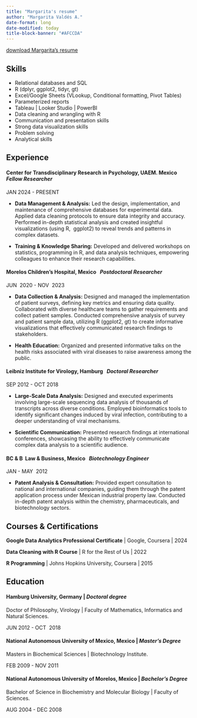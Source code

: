 ```yaml
---
title: "Margarita's resume"
author: "Margarita Valdés A."
date-format: long
date-modified: today
title-block-banner: "#AFCCDA"
---
```


[download Margarita's resume](https://drive.google.com/file/d/1dGj6ynKStHAB_-93tAGSHQ5x5CcD4WJu/view?usp=sharing)

## Skills

-   Relational databases and SQL
-   R (dplyr, ggplot2, tidyr, gt)
-   Excel/Google Sheets (VLookup, Conditional formatting, Pivot Tables)
-   Parameterized reports
-   Tableau \| Looker Studio \| PowerBI
-   Data cleaning and wrangling with R
-   Communication and presentation skills
-   Strong data visualization skills
-   Problem solving
-   Analytical skills

## Experience

#### **Center for Transdisciplinary Research in Psychology, UAEM. Mexico**   *Fellow Researcher*

JAN 2024 - PRESENT

-   **Data Management & Analysis:** Led the design, implementation, and maintenance of comprehensive databases for experimental data. Applied data cleaning protocols to ensure data integrity and accuracy. Performed in-depth statistical analysis and created insightful visualizations (using R,  ggplot2) to reveal trends and patterns in complex datasets.

-   **Training & Knowledge Sharing:** Developed and delivered workshops on statistics, programming in R, and data analysis techniques, empowering colleagues to enhance their research capabilities.

#### **Morelos Children's Hospital, Mexico**   *Postdoctoral Researcher*

JUN  2020 - NOV  2023

-   **Data Collection & Analysis:** Designed and managed the implementation of patient surveys, defining key metrics and ensuring data quality. Collaborated with diverse healthcare teams to gather requirements and collect patient samples. Conducted comprehensive analysis of survey and patient sample data, utilizing R (ggplot2, gt) to create informative visualizations that effectively communicated research findings to stakeholders.

-   **Health Education:** Organized and presented informative talks on the health risks associated with viral diseases to raise awareness among the public.

#### **Leibniz Institute for Virology, Hamburg**   *Doctoral Researcher*

SEP 2012 - OCT 2018

-   **Large-Scale Data Analysis:** Designed and executed experiments involving large-scale sequencing data analysis of thousands of transcripts across diverse conditions. Employed bioinformatics tools to identify significant changes induced by viral infection, contributing to a deeper understanding of viral mechanisms.

-   **Scientific Communication:** Presented research findings at international conferences, showcasing the ability to effectively communicate complex data analysis to a scientific audience.

#### **BC & B  Law & Business, Mexico**   *Biotechnology Engineer*

JAN - MAY  2012

-   **Patent Analysis & Consultation:** Provided expert consultation to national and international companies, guiding them through the patent application process under Mexican industrial property law. Conducted in-depth patent analysis within the chemistry, pharmaceuticals, and biotechnology sectors.

## **Courses & Certifications**

**Google Data Analytics Professional Certificate** \| Google, Coursera \| 2024

**Data Cleaning with R Course** \| R for the Rest of Us \| 2022

**R Programming** \| Johns Hopkins University, Coursera \| 2015

## Education

#### **Hamburg University, Germany** \| *Doctoral degree*

Doctor of Philosophy, Virology \| Faculty of Mathematics, Informatics and  Natural Sciences.

JUN 2012 - OCT  2018

#### **National Autonomous University of Mexico, Mexico** \| *Master’s Degree*

Masters in Biochemical Sciences \| Biotechnology Institute.

FEB 2009 - NOV 2011

#### **National Autonomous University of Morelos, Mexico** \| *Bachelor’s Degree*

Bachelor of Science in Biochemistry and Molecular Biology \| Faculty of Sciences.

AUG 2004 - DEC 2008

\
